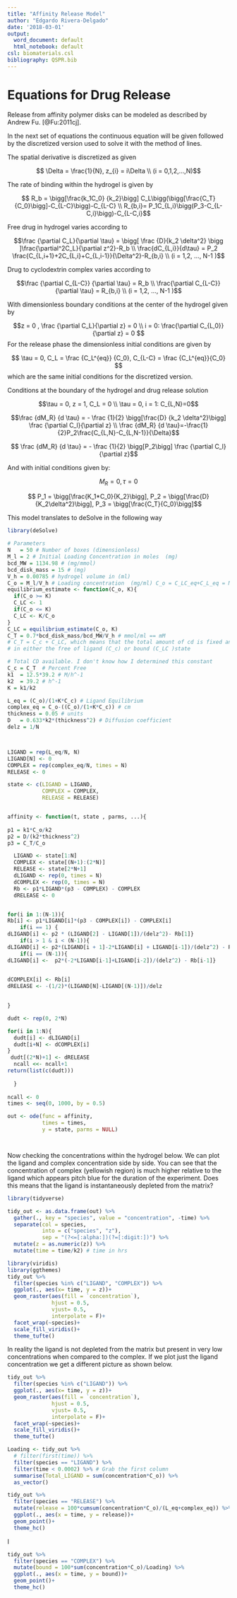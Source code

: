 ```yaml
---
title: "Affinity Release Model"
author: "Edgardo Rivera-Delgado"
date: '2018-03-01'
output:
  word_document: default
  html_notebook: default
csl: biomaterials.csl
bibliography: QSPR.bib
---
```


# Equations for Drug Release

Release from affinity polymer disks can be modeled as described by Andrew Fu. [@Fu:2011cj]. 


In the next set of equations the continuous equation will be given followed by the
discretized version used to solve it with the method of lines. 

The spatial derivative is discretized as given

$$ \Delta = \frac{1}{N}, z_{i} = i\Delta \\
(i = 0,1,2,...,N)$$

The rate of binding within the hydrogel is given by

$$ R_b = \bigg[\frac{k_1C_0} {k_2}\bigg] C_L\bigg(\bigg[\frac{C_T}{C_0}\bigg]-C_{L-C}\bigg)-C_{L-C} \\
R_{b,i}= P_1C_{L,i}\bigg(P_3-C_{L-C,i}\bigg)-C_{L-C,i}$$ 

Free drug in hydrogel varies according to

$$\frac {\partial C_L}{\partial \tau} = \bigg[ \frac {D}{k_2 \delta^2} \bigg ]\frac{\partial^2C_L}{\partial z^2}-R_b  \\
\frac{dC_{L,i}}{d\tau} = P_2 \frac{C_{L,i+1}+2C_{L,i}+C_{L,i-1}}{\Delta^2}-R_{b,i} \\
(i = 1,2, ..., N-1 )$$


Drug to cyclodextrin complex varies according to

$$\frac {\partial C_{L-C}} {\partial \tau} = R_b \\
\frac{\partial C_{L-C}} {\partial \tau} = R_{b,i} \\
(i = 1,2, ..., N-1 )$$

With dimensionless boundary conditions at the center of the hydrogel given by

$$z = 0 , \frac {\partial C_L}{\partial z} = 0 \\
i = 0: \frac{\partial C_{L,0}}{\partial z} = 0 $$
For the release phase the dimensionless initial conditions are given by

$$ \tau = 0, C_L = \frac {C_L^{eq}} {C_0}, C_{L-C} = \frac {C_L^{eq}}{C_0} $$
which are the same initial conditions for the discretized version.

Conditions at the boundary of the hydrogel and drug release solution 

$$\tau = 0, z = 1, C_L = 0 \\
\tau = 0, i = 1: C_{L,N}=0$$


$$\frac {dM_R} {d \tau} = - \frac {1}{2} \bigg[\frac{D} {k_2 \delta^2}\bigg] \frac {\partial C_l}{\partial z} \\ 
\frac {dM_R} {d \tau}=-\frac{1}{2}P_2\frac{C_{L,N}-C_{L,N-1}}{\Delta}$$

$$ \frac {dM_R} {d \tau} = - \frac {1}{2} \bigg[P_2\bigg] \frac {\partial C_l}{\partial z}$$

And with initial conditions given by:

$$M_R = 0, \tau = 0$$

$$ P_1 = \bigg[\frac{K_1*C_0}{K_2}\bigg], P_2 = \bigg[\frac{D}{K_2\delta^2}\bigg], P_3 = \bigg[\frac{C_T}{C_0}\bigg]$$

This model translates to deSolve in the following way
```r
library(deSolve)

# Parameters
N   = 50 # Number of boxes (dimensionless)
M_l = 2 # Initial Loading Concentration in moles  (mg)
bcd_MW = 1134.98 # (mg/mmol)
bcd_disk_mass = 15 # (mg)
V_h = 0.00785 # hydrogel volume in (ml)
C_o = M_l/V_h # Loading concentration  (mg/ml) C_o = C_LC_eq+C_L_eq = M_l/V_h
equilibrium_estimate <- function(C_o, K){
  if(C_o >= K)
  C_LC <- 1
  if(C_o <= K)
  C_LC <- K/C_o
}
C_LC = equilibrium_estimate(C_o, K)
C_T = 0.7*bcd_disk_mass/bcd_MW/V_h # mmol/ml == mM
# C_T = C_c + C_LC, which means that the total amount of cd is fixed and exists 
# in either the free of ligand (C_c) or bound (C_LC )state

# Total CD available. I don't know how I determined this constant
C_c = C_T  # Percent Free
k1  = 12.5*39.2 # M/h^-1
k2  = 39.2 # h^-1
K = k1/k2

L_eq = (C_o)/(1+K*C_c) # Ligand Equilibrium
complex_eq = C_o-((C_o)/(1+K*C_c)) # cm
thickness = 0.05 # units
D   = 0.633*k2*(thickness^2) # Diffusion coefficient
delz = 1/N



LIGAND = rep(L_eq/N, N)
LIGAND[N] <- 0
COMPLEX = rep(complex_eq/N, times = N)
RELEASE <- 0

state <- c(LIGAND = LIGAND,
           COMPLEX = COMPLEX,
           RELEASE = RELEASE)


affinity <- function(t, state , parms, ...){
  
p1 = k1*C_o/k2
p2 = D/(k2*thickness^2)
p3 = C_T/C_o

  LIGAND <- state[1:N]
  COMPLEX <- state[(N+1):(2*N)]
  RELEASE <- state[2*N+1]
  dLIGAND <- rep(0, times = N)
  dCOMPLEX <- rep(0, times = N)
  Rb <- p1*LIGAND*(p3 - COMPLEX) - COMPLEX
  dRELEASE <- 0


for(i in 1:(N-1)){
Rb[i] <- p1*LIGAND[i]*(p3 - COMPLEX[i]) - COMPLEX[i]  
    if(i == 1) {
dLIGAND[i] <- p2 * (LIGAND[2] - LIGAND[1])/(delz^2)- Rb[1]}
    if(i > 1 & i < (N-1)){
dLIGAND[i] <- p2*(LIGAND[i + 1]-2*LIGAND[i] + LIGAND[i-1])/(delz^2) - Rb[i]}
    if(i == (N-1)){
dLIGAND[i] <-  p2*(-2*LIGAND[i-1]+LIGAND[i-2])/(delz^2) - Rb[i-1]}
  

dCOMPLEX[i] <- Rb[i] 
dRELEASE <- -(1/2)*(LIGAND[N]-LIGAND[(N-1)])/delz
      

}

dudt <- rep(0, 2*N)

for(i in 1:N){
  dudt[i] <- dLIGAND[i]
  dudt[i+N] <- dCOMPLEX[i]
}
 dudt[(2*N)+1] <- dRELEASE
  ncall <<- ncall+1 
return(list(c(dudt))) 
             
  }
 
ncall <- 0
times <- seq(0, 1000, by = 0.5)

out <- ode(func = affinity,
           times = times, 
           y = state, parms = NULL)




```

Now checking the concentrations within the hydrogel below. We can plot the ligand
and complex concentration side by side. You can see that the concentration of 
complex (yellowish region) is much higher relative to the ligand which appears
pitch blue for the duration of the experiment. Does this means that the ligand
is instantaneously depleted from the matrix?

```r
library(tidyverse)

tidy_out <- as.data.frame(out) %>%
  gather(., key = "species", value = "concentration", -time) %>%
  separate(col = species, 
           into = c("species", "z"), 
           sep = "(?<=[:alpha:])(?=[:digit:])") %>%
  mutate(z = as.numeric(z)) %>%
  mutate(time = time/k2) # time in hrs

library(viridis)
library(ggthemes)
tidy_out %>%
  filter(species %in% c("LIGAND", "COMPLEX")) %>%
  ggplot(., aes(x= time, y = z))+
  geom_raster(aes(fill = `concentration`),
              hjust = 0.5,
              vjust= 0.5, 
              interpolate = F)+
  facet_wrap(~species)+
  scale_fill_viridis()+
  theme_tufte()
```

In reality the ligand is not depleted from the matrix but present in very low 
concentrations when compared to the complex.  If we plot just the ligand 
concentration we get a different picture as shown below.
```r
tidy_out %>%
  filter(species %in% c("LIGAND")) %>%
  ggplot(., aes(x= time, y = z))+
  geom_raster(aes(fill = `concentration`),
              hjust = 0.5,
              vjust= 0.5, 
              interpolate = F)+
  facet_wrap(~species)+
  scale_fill_viridis()+
  theme_tufte()
```


```r
Loading <- tidy_out %>%
  # filter(first(time)) %>%
  filter(species == "LIGAND") %>%
  filter(time < 0.0002) %>% # Grab the first column
  summarise(Total_LIGAND = sum(concentration*C_o)) %>%
  as_vector()
```

```r
tidy_out %>%
  filter(species == "RELEASE") %>%
  mutate(release = 100*cumsum(concentration*C_o)/(L_eq+complex_eq)) %>%
  ggplot(., aes(x = time, y = release))+
  geom_point()+
  theme_hc()
```
I
```r
tidy_out %>%
  filter(species == "COMPLEX") %>%
  mutate(bound = 100*sum(concentration*C_o)/Loading) %>%
  ggplot(., aes(x = time, y = bound))+
  geom_point()+
  theme_hc()
```


